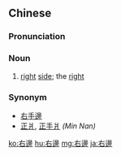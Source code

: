 {{also|右边}}
==Chinese==
{{zh-forms|s=右边}}

===Pronunciation===
{{zh-pron
|m=yòubiān,tl=y
|c=jau6 bin1
|mn=tw,xm,zz:iū-pian/qz,xm,zz:iū-piⁿ
|mn_note=mainly in Classical Chinese
|cat=n
}}

===Noun===
{{zh-noun}}

# {{lb|zh|Elementary Mandarin}} [[right]] [[side]]; the [[right]]

=== Synonym ===
*[[右手邊]]
*[[正爿]], [[正手爿]] ''(Min Nan)''

[[ko:右邊]]
[[hu:右邊]]
[[mg:右邊]]
[[ja:右邊]]